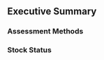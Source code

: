 ## Executive Summary {#sec-executive-summary}

<!---
Table of updates among the current stock assessment report
--->

### Assessment Methods {#sec-assessment-methods}

<!---
- Current Assessment
- Additional data updates
- Major changes
--->

### Stock Status {#sec-stock-status}

<!---
Short description followed by a tables with reference points, stock status, and projections

If applicable, please add the stock TOR and responses here.
--->




